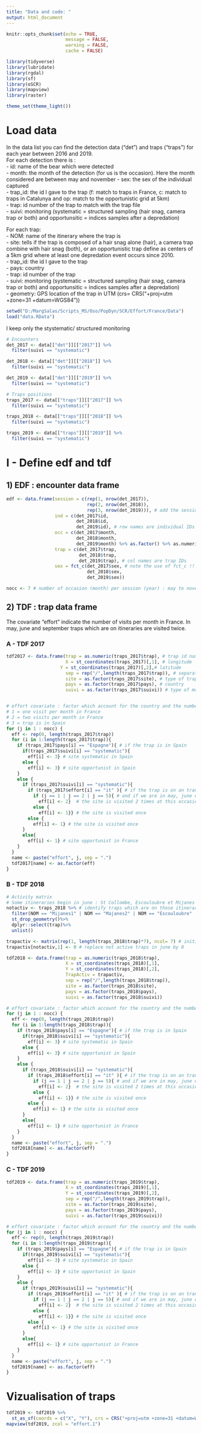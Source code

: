 ```yaml
---
title: "Data and code: "
output: html_document
---
```

```r
knitr::opts_chunk$set(echo = TRUE,
                      message = FALSE,
                      warning = FALSE,
                      cache = FALSE)

library(tidyverse)
library(lubridate)
library(rgdal)
library(sf)
library(oSCR)
library(mapview) 
library(raster)

theme_set(theme_light())
``` 

# Load data
In the data list you can find the detection data ("det") and traps ("traps") for each year between 2016 and 2019.   
For each detection there is :   
 - id: name of the bear which were detected  
 - month: the month of the detection (for us is the occasion). Here the month considered are between may and november
 - sex: the sex of the individual captured  
 - trap_id: the id I gave to the trap (f: match to traps in France, c: match to traps in Catalunya and op: match to the opportunistic grid at 5km)  
 - trap: id number of the trap to match with the trap file  
 - suivi: monitoring (systematic = structured sampling (hair snag, camera trap or both) and opportunsitic = indices samples after a depredation)  
      
For each trap:   
 - NOM: name of the itinerary where the trap is  
 - site: tells if the trap is composed of a hair snag alone (hair), a camera trap combine with hair snag (both), or an opportunistic trap define as centers of a 5km grid where at least one depredation event occurs since 2010.   
 - trap_id: the id I gave to the trap  
 - pays: country   
 - trap: id number of the trap  
 - suivi: monitoring (systematic = structured sampling (hair snag, camera trap or both) and opportunsitic = indices samples after a depredation)  
 - geometry: GPS location of the trap in UTM (crs= CRS("+proj=utm +zone=31 +datum=WGS84"))  
    
```r
setwd("D:/MargSalas/Scripts_MS/Oso/PopDyn/SCR/Effort/France/Data")
load("data.RData")
```
   
I keep only the stystematic/ structured monitoring 
```r
# Encounters 
det_2017 <- data[["det"]][["2017"]] %>%
  filter(suivi == "systematic")

det_2018 <- data[["det"]][["2018"]] %>%
  filter(suivi == "systematic")

det_2019 <- data[["det"]][["2019"]] %>%
  filter(suivi == "systematic")

# Traps positions
traps_2017 <- data[["traps"]][["2017"]] %>%
  filter(suivi == "systematic")

traps_2018 <- data[["traps"]][["2018"]] %>%
  filter(suivi == "systematic")

traps_2019 <- data[["traps"]][["2019"]] %>%
  filter(suivi == "systematic")
```
    
# I - Define edf and tdf
## 1) EDF : encounter data frame   
```r
edf <- data.frame(session = c(rep(1, nrow(det_2017)),
                              rep(2, nrow(det_2018)),
                              rep(3, nrow(det_2019))), # add the session column
                  ind = c(det_2017$id,
                          det_2018$id,
                          det_2019$id), # row names are individual IDs
                  occ = c(det_2017$month,
                          det_2018$month,
                          det_2019$month) %>% as.factor() %>% as.numeric, # occasions are month may = 1
                  trap = c(det_2017$trap,
                           det_2018$trap,
                           det_2019$trap), # col names are trap IDs
                  sex = fct_c(det_2017$sex, # note the use of fct_c !!
                              det_2018$sex,
                              det_2019$sex))

nocc <- 7 # number of occasion (month) per session (year) : may to november
```

## 2) TDF : trap data frame
The covariate "effort" indicate the number of visits per month in France. In may, june and september traps which are on itineraries are visited twice. 

###  A - TDF 2017 
```r
tdf2017 <- data.frame(trap = as.numeric(traps_2017$trap), # trap id number
                      X = st_coordinates(traps_2017)[,1], # longitude
                    Y = st_coordinates(traps_2017)[,2],# latitude
                      sep = rep("/",length(traps_2017$trap)), # separator
                      site = as.factor(traps_2017$site), # type of trap
                      pays = as.factor(traps_2017$pays), # country
                      suivi = as.factor(traps_2017$suivi)) # type of monitoring


# effort covariate : factor which account for the country and the number of visits per occasion in France
# 1 = one visit per month in France 
# 2 = two visits per month in France
# 3 = trap is in Spain
for (j in 1 : nocc) {
  eff <- rep(0, length(traps_2017$trap))
  for (i in 1:length(traps_2017$trap)){
    if (traps_2017$pays[i] == "Espagne"){ # if the trap is in Spain
      if(traps_2017$suivi[i] == "systematic"){
        eff[i] <- 3} # site systematic in Spain
      else {
        eff[i] <- 3} # site opportunist in Spain 
    }
    else {
      if (traps_2017$suivi[i] == "systematic"){
        if (traps_2017$effort[i] == "it" ){ # if the trap is on an transect/itinerary
          if (j == 1 | j == 2 | j == 5){ # and if we are in may, june or september
            eff[i] <- 2}  # the site is visited 2 times at this occasion
          else {
            eff[i] <- 1}} # the site is visited once
        else {
          eff[i] <- 1} # the site is visited once
      }
      else{
        eff[i] <- 1} # site opportunist in France 
    }
  } 
  name <- paste("effort", j, sep = ".")
  tdf2017[name] <- as.factor(eff)
}
```

###  B - TDF 2018  
```r
# Activity matrix
# Some itineraries begin in june : St Collombe, Escouloubre et Mijanes
notactiv <- traps_2018 %>% # identify traps which are on those itineraries 
  filter(NOM == "Mijanes1" | NOM == "Majanes2" | NOM == "Escouloubre" |NOM == "St Collombe")%>%
  st_drop_geometry()%>%
  dplyr::select(trap)%>%
  unlist()

trapactiv <- matrix(rep(1, length(traps_2018$trap)*7), ncol= 7) # initialisation of the activity matrix
trapactiv[notactiv,1] <- 0 # replace not active traps in june by 0

tdf2018 <- data.frame(trap = as.numeric(traps_2018$trap),
                      X = st_coordinates(traps_2018)[,1],
                      Y = st_coordinates(traps_2018)[,2],
                      TrapActiv = trapactiv,
                      sep = rep("/",length(traps_2018$trap)),
                      site = as.factor(traps_2018$site),
                      pays = as.factor(traps_2018$pays),
                      suivi = as.factor(traps_2018$suivi))

# effort covariate : factor which account for the country and the number of visits per occasion in France
for (j in 1 : nocc) {
  eff <- rep(0, length(traps_2018$trap))
  for (i in 1:length(traps_2018$trap)){
    if (traps_2018$pays[i] == "Espagne"){ # if the trap is in Spain
      if(traps_2018$suivi[i] == "systematic"){
        eff[i] <- 3} # site systematic in Spain
      else {
        eff[i] <- 3} # site opportunist in Spain
    }
    else {
      if (traps_2018$suivi[i] == "systematic"){
        if (traps_2018$effort[i] == "it" ){ # if the trap is on an transect
          if (j == 1 | j == 2 | j == 5){ # and if we are in may, june or september
            eff[i] <- 2}  # the site is visited 2 times at this occasion
          else {
            eff[i] <- 1}} # the site is visited once
        else {
          eff[i] <- 1} # the site is visited once
      }
      else{
        eff[i] <- 1} # site opportunist in France
    }
  } 
  name <- paste("effort", j, sep = ".")
  tdf2018[name] <- as.factor(eff)
}
```

###  C - TDF 2019  
```r
tdf2019 <- data.frame(trap = as.numeric(traps_2019$trap),
                      X = st_coordinates(traps_2019)[,1],
                      Y = st_coordinates(traps_2019)[,2],
                      sep = rep("/",length(traps_2019$trap)),
                      site = as.factor(traps_2019$site),
                      pays = as.factor(traps_2019$pays),
                      suivi = as.factor(traps_2019$suivi)) 

# effort covariate : factor which account for the country and the number of visits per occasion in France
for (j in 1 : nocc) {
  eff <- rep(0, length(traps_2019$trap))
  for (i in 1:length(traps_2019$trap)){
    if (traps_2019$pays[i] == "Espagne"){ # if the trap is in Spain
      if(traps_2019$suivi[i] == "systematic"){
        eff[i] <- 3} # site systematic in Spain
      else {
        eff[i] <- 3} # site opportunist in Spain
    }
    else {
      if (traps_2019$suivi[i] == "systematic"){
        if (traps_2019$effort[i] == "it" ){ # if the trap is on an transect
          if (j == 1 | j == 2 | j == 5){ # and if we are in may, june or september
            eff[i] <- 2}  # the site is visited 2 times at this occasion
          else {
            eff[i] <- 1}} # the site is visited once
        else {
          eff[i] <- 1} # the site is visited once
      }
      else{
        eff[i] <- 1} # site opportunist in France
    }
  } 
  name <- paste("effort", j, sep = ".")
  tdf2019[name] <- as.factor(eff)
}
```

# Vizualisation of traps 
```r
tdf2019 <- tdf2019 %>%
  st_as_sf(coords = c("X", "Y"), crs = CRS("+proj=utm +zone=31 +datum=WGS84"))
mapview(tdf2019, zcol = "effort.1")
```

